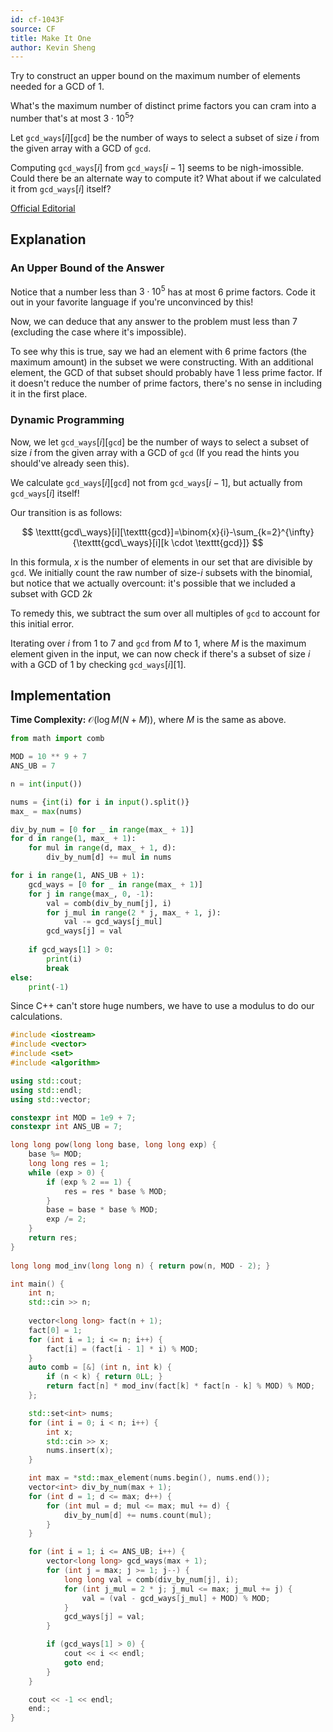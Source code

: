 ```yaml
---
id: cf-1043F
source: CF
title: Make It One
author: Kevin Sheng
---
```


<Spoiler title="Hint 1">

Try to construct an upper bound on the maximum number of elements needed for a GCD of 1.

</Spoiler>

<Spoiler title="Hint 2">

What's the maximum number of distinct prime factors you can cram into
a number that's at most $3 \cdot 10^5$?

</Spoiler>

<Spoiler title="Hint 3">

Let $\texttt{gcd\_ways}[i][\texttt{gcd}]$ be the number of ways to select a
subset of size $i$ from the given array with a GCD of $\texttt{gcd}$.

</Spoiler>

<Spoiler title="Hint 4">

Computing $\texttt{gcd\_ways}[i]$ from $\texttt{gcd\_ways}[i-1]$ seems to be nigh-imossible.
Could there be an alternate way to compute it?
What about if we calculated it from $\texttt{gcd\_ways}[i]$ itself?

</Spoiler>

<Spoiler title="Solution">

[Official Editorial](https://codeforces.com/blog/entry/62797)

## Explanation

### An Upper Bound of the Answer

Notice that a number less than $3 \cdot 10^5$ has at most 6 prime factors.
Code it out in your favorite language if you're unconvinced by this!

Now, we can deduce that any answer to the problem must less than 7
(excluding the case where it's impossible).

To see why this is true, say we had an element with 6 prime factors
(the maximum amount) in the subset we were constructing.
With an additional element, the GCD of that subset should probably have 1 less
prime factor.
If it doesn't reduce the number of prime factors, there's no sense in including it
in the first place.

### Dynamic Programming

Now, we let $\texttt{gcd\_ways}[i][\texttt{gcd}]$
be the number of ways to select a subset of size $i$
from the given array with a GCD of $\texttt{gcd}$
(If you read the hints you should've already seen this).

We calculate $\texttt{gcd\_ways}[i][\texttt{gcd}]$ not from $\texttt{gcd\_ways}[i-1]$,
but actually from $\texttt{gcd\_ways}[i]$ itself!

Our transition is as follows:

$$
\texttt{gcd\_ways}[i][\texttt{gcd}]=\binom{x}{i}-\sum_{k=2}^{\infty}{\texttt{gcd\_ways}[i][k \cdot \texttt{gcd}]}
$$

In this formula, $x$ is the number of elements in our set that are divisible by $\texttt{gcd}$.
We initially count the raw number of size-$i$ subsets with the binomial, but
notice that we actually overcount: it's possible that we included a subset with GCD $2k$

To remedy this, we subtract the sum over all multiples of $\texttt{gcd}$ to account
for this initial error.

Iterating over $i$ from 1 to 7 and $\texttt{gcd}$ from $M$ to 1,
where $M$ is the maximum element given in the input,
we can now check if there's a subset of size $i$ with a GCD of 1 by checking
$\texttt{gcd\_ways}[i][1]$.

## Implementation

**Time Complexity:** $\mathcal{O}(\log M (N + M))$, where $M$ is the same as above.

<LanguageSection>
<PySection>

```py
from math import comb

MOD = 10 ** 9 + 7
ANS_UB = 7

n = int(input())

nums = {int(i) for i in input().split()}
max_ = max(nums)

div_by_num = [0 for _ in range(max_ + 1)]
for d in range(1, max_ + 1):
	for mul in range(d, max_ + 1, d):
		div_by_num[d] += mul in nums

for i in range(1, ANS_UB + 1):
	gcd_ways = [0 for _ in range(max_ + 1)]
	for j in range(max_, 0, -1):
		val = comb(div_by_num[j], i)
		for j_mul in range(2 * j, max_ + 1, j):
			val -= gcd_ways[j_mul]
		gcd_ways[j] = val
	
	if gcd_ways[1] > 0:
		print(i)
		break
else:
	print(-1)
```

</PySection>
<CPPSection>

Since C++ can't store huge numbers, we have to use a modulus to do our calculations.

```cpp
#include <iostream>
#include <vector>
#include <set>
#include <algorithm>

using std::cout;
using std::endl;
using std::vector;

constexpr int MOD = 1e9 + 7;
constexpr int ANS_UB = 7;

long long pow(long long base, long long exp) {
	base %= MOD;
	long long res = 1;
	while (exp > 0) {
		if (exp % 2 == 1) {
			res = res * base % MOD;
		}
		base = base * base % MOD;
		exp /= 2;
	}
	return res;
}
 
long long mod_inv(long long n) { return pow(n, MOD - 2); }

int main() {
	int n;
	std::cin >> n;
	
	vector<long long> fact(n + 1);
	fact[0] = 1;
	for (int i = 1; i <= n; i++) {
		fact[i] = (fact[i - 1] * i) % MOD;
	}
	auto comb = [&] (int n, int k) {
		if (n < k) { return 0LL; }
		return fact[n] * mod_inv(fact[k] * fact[n - k] % MOD) % MOD;
	};

	std::set<int> nums;
	for (int i = 0; i < n; i++) {
		int x;
		std::cin >> x;
		nums.insert(x);
	}

	int max = *std::max_element(nums.begin(), nums.end());
	vector<int> div_by_num(max + 1);
	for (int d = 1; d <= max; d++) {
		for (int mul = d; mul <= max; mul += d) {
			div_by_num[d] += nums.count(mul);
		}
	}

	for (int i = 1; i <= ANS_UB; i++) {
		vector<long long> gcd_ways(max + 1);
		for (int j = max; j >= 1; j--) {
			long long val = comb(div_by_num[j], i);
			for (int j_mul = 2 * j; j_mul <= max; j_mul += j) {
				val = (val - gcd_ways[j_mul] + MOD) % MOD;
			}
			gcd_ways[j] = val;
		}

		if (gcd_ways[1] > 0) {
			cout << i << endl;
			goto end;
		}
	}

	cout << -1 << endl;
	end:;
}
```

</CPPSection>
</LanguageSection>

</Spoiler>
